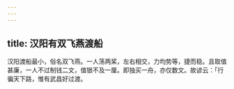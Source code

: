 ```yaml
---
---
---
```

title: 汉阳有双飞燕渡船
---



汉阳渡船最小，俗名双飞燕。一人荡两桨，左右相交，力均势等，捷而稳。且取值甚廉，一人不过制钱二文，值银不及一厘。即独买一舟，亦仅数文。故谚云：「行徧天下路，惟有武昌好过渡。
